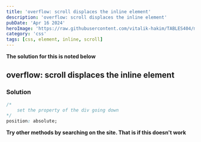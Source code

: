 ```yaml
---
title: 'overflow: scroll displaces the inline element'
description: 'overflow: scroll displaces the inline element'
pubDate: 'Apr 16 2024'
heroImage: 'https://raw.githubusercontent.com/vitalik-hakim/TABLES404/main/error_b/CSS.png'
category: 'css'
tags: [css, element, inline, scroll]
---
```


**The solution for this is noted below**

## overflow: scroll displaces the inline element

### Solution

```css
/*
	set the property of the div going down
*/
position: absolute;
```

**Try other methods by searching on the site. That is if this doesn't work**
